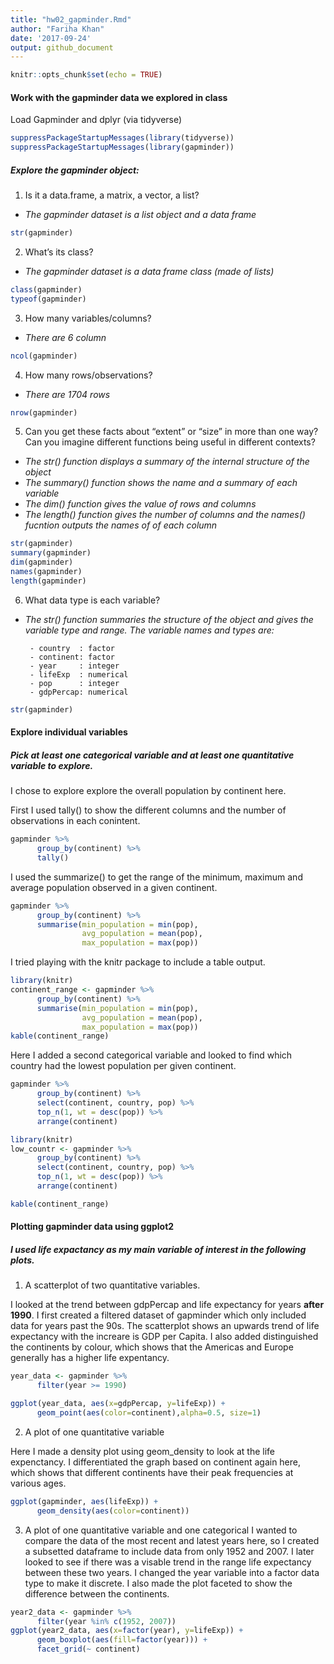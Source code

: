 ```yaml
---
title: "hw02_gapminder.Rmd"
author: "Fariha Khan"
date: '2017-09-24'
output: github_document
---
```


```r
knitr::opts_chunk$set(echo = TRUE)
```




#### Work with the gapminder data we explored in class


Load Gapminder and dplyr (via tidyverse)

```r
suppressPackageStartupMessages(library(tidyverse))
suppressPackageStartupMessages(library(gapminder))
```

##### Explore the gapminder object:

1. Is it a data.frame, a matrix, a vector, a list?
- *The gapminder dataset is a list object and a data frame*
```r
str(gapminder)
```

2. What’s its class?
- *The gapminder dataset is a data frame class (made of lists)*
```r
class(gapminder)
typeof(gapminder)
```

3. How many variables/columns?
- *There are 6 column*
```r
ncol(gapminder)
```

4. How many rows/observations?
- *There are 1704 rows*
```r
nrow(gapminder)
```

5. Can you get these facts about “extent” or “size” in more than one way? Can you imagine different functions being useful in different contexts?
- *The str() function displays a summary of the internal structure of the object*
- *The summary() function shows the name and a summary of each variable*
- *The dim() function gives the value of rows and columns*
- *The length() function gives the number of columns and the names() fucntion outputs the names of of each column*
```r
str(gapminder)
summary(gapminder)
dim(gapminder)
names(gapminder)
length(gapminder)
```

6. What data type is each variable?
- *The str() function summaries the structure of the object and gives the variable type and range. The variable names and types are:*

       - country  : factor
       - continent: factor
       - year     : integer
       - lifeExp  : numerical
       - pop      : integer
       - gdpPercap: numerical
       
```r
str(gapminder)
```


#### Explore individual variables

##### Pick at least one categorical variable and at least one quantitative variable to explore.
I chose to explore explore the overall population by continent here.

First I used tally() to show the different columns and the number of observations in each conintent.
      
```r
gapminder %>% 
      group_by(continent) %>% 
      tally()
```

I used the summarize() to get the range of the minimum, maximum and average population observed in a given continent.
```r
gapminder %>% 
      group_by(continent) %>% 
      summarise(min_population = min(pop),
                avg_population = mean(pop),
                max_population = max(pop))
```

I tried playing with the knitr package to include a table output.
```r
library(knitr)
continent_range <- gapminder %>% 
      group_by(continent) %>% 
      summarise(min_population = min(pop),
                avg_population = mean(pop),
                max_population = max(pop))
kable(continent_range)
```


Here I added a second categorical variable and looked to find which country had the lowest population per given continent. 
```r
gapminder %>% 
      group_by(continent) %>%
      select(continent, country, pop) %>%
      top_n(1, wt = desc(pop)) %>% 
      arrange(continent)
```

```r
library(knitr)
low_countr <- gapminder %>% 
      group_by(continent) %>%
      select(continent, country, pop) %>%
      top_n(1, wt = desc(pop)) %>% 
      arrange(continent)

kable(continent_range)
```

#### Plotting gapminder data using ggplot2

##### I used life expactancy as my main variable of interest in the following plots.

1. A scatterplot of two quantitative variables.

I looked at the trend between gdpPercap and life expectancy for years **after 1990**.
I first created a filtered dataset of gapminder which only included data for years past the 90s.
The scatterplot shows an upwards trend of life expectancy with the increare is GDP per Capita. I also added distinguished the continents by colour, which shows that the Americas and Europe generally has a higher life expentancy.

```r
year_data <- gapminder %>% 
      filter(year >= 1990)

ggplot(year_data, aes(x=gdpPercap, y=lifeExp)) +
      geom_point(aes(color=continent),alpha=0.5, size=1)
```


2. A plot of one quantitative variable

Here I made a density plot using geom_density to look at the life expenctancy. 
I differentiated the graph based on continent again here, which shows that different continents have their peak frequencies at various ages.
```r
ggplot(gapminder, aes(lifeExp)) +
      geom_density(aes(color=continent))
```

3. A plot of one quantitative variable and one categorical
I wanted to compare the data of the most recent and latest years here, so I created a subsetted dataframe to include data from only 1952 and 2007.
I later looked to see if there was a visable trend in the range life expectancy between these two years. I changed the year variable into a factor data type to make it discrete.
I also made the plot faceted to show the difference between the continents.
```r
year2_data <- gapminder %>% 
      filter(year %in% c(1952, 2007))
ggplot(year2_data, aes(x=factor(year), y=lifeExp)) +
      geom_boxplot(aes(fill=factor(year))) +
      facet_grid(~ continent)
```


